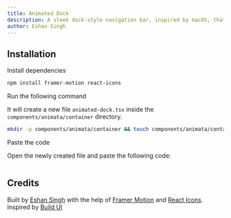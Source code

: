```yaml
---
title: Animated Dock
description: A sleek dock-style navigation bar, inspired by macOS, that combines glassmorphic design with functionality. With smooth animations and responsive icons, it enhances navigation for a modern web application.
author: Eshan Singh
---
```


<ComponentPreview name="container-animated-dock--docs" />

## Installation

<Steps>
<Step>Install dependencies</Step>

```bash
npm install framer-motion react-icons
```

<Step>Run the following command</Step>

It will create a new file `animated-dock.tsx` inside the `components/animata/container` directory.

```bash
mkdir -p components/animata/container && touch components/animata/container/animated-dock.tsx
```

<Step>Paste the code</Step>

Open the newly created file and paste the following code:

```jsx file=<rootDir>/animata/container/animated-dock.tsx

```
</Steps>


## Credits

   Built by [Eshan Singh](https://github.com/R0X4R) with the help of [Framer Motion](https://www.framer.com/motion/) and [React Icons](https://react-icons.github.io/react-icons/). Inspired by [Build UI](https://buildui.com/recipes/magnified-dock)
